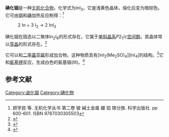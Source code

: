 {{Chembox
| Name = 
| NameEn = indium(III) iodide
| ImageFile = InI3.png
|  ImageSize = 
|  ImageAlt = 
| IUPACName = 
| IUPACNameZh = 
| OtherNames = 三碘化铟<br>碘化铟(III)
| Section1 = {{Chembox Identifiers
|   CASNo = 13510-35-5
|   CASNo_Ref = {{cascite}}
|   PubChem = 
|   SMILES =  }}
| Section2 = {{Chembox Properties
|   Formula = InI<sub>3</sub>
|   MolarMass = 495.53
|   Appearance = 浅黄色晶体
|   Density = 4.68 g·cm<sup>−3</sup>
|   MeltingPt = {{Convert|220|C|K}}
|   BoilingPt = 
|   Solubility = 92.9 g（22 °C）<ref>Georg Brauer (Hrsg.), unter Mitarbeit von Marianne Baudler u. a.: Handbuch der Präparativen Anorganischen Chemie. 3., umgearbeitete Auflage. Band I, Ferdinand Enke, Stuttgart 1975, pp. 869. ISBN 3-432-02328-6.</ref>}}
| Section3 = {{Chembox Hazards
|   MainHazards = 
|   FlashPt = 
|   Autoignition =  }}
}}
'''碘化铟'''是一种[[无机化合物|无机化合物]]，化学式为InI<sub>3</sub>，它是浅黄色晶体，熔化后变为暗棕色。它可由[[铟|铟]]和[[碘|碘]]加热反应制得：<ref>顾学民 等. 无机化学丛书 第二卷 铍 碱土金属 硼 铝 镓分族. 科学出版社. pp 600-601. ISBN 9787030305503</ref>
: 2 In + 3 I<sub>2</sub> → 2 InI<sub>3</sub>
碘化铟在固态以二聚体In<sub>2</sub>I<sub>6</sub>的形式存在，它属于[[单斜晶系|单斜晶系]]''P''2<sub>1</sub>/''c''[[空间群|空间群]]。其晶体常以[[孪晶|孪晶]]的形式存在。<ref>{{cite journal|journal=Inorganic Chemistry|volume=3|issue=1|language=en|issn=0020-1669|date=1964-01|pages=63–67|doi=10.1021/ic50011a013|url=https://pubs.acs.org/doi/abs/10.1021/ic50011a013|title=Crystal and Molecular Structure of Indium(III) Iodide (In 2 I 6 )|accessdate=2020-12-04|author=J. D. Forrester, Allan Zalkin, David H. Templeton}}</ref>

它可以和[[二甲基亚砜|二甲基亚砜]]形成加合物，这种物质具有[InI<sub>2</sub>(Me<sub>2</sub>SO)<sub>4</sub>][InI<sub>4</sub>]的结构。<ref>{{cite journal|journal=J. Chem. Soc. D|volume=0|issue=18|language=en|issn=0577-6171|date=1970|pages=1182–1183|doi=10.1039/C29700001182|url=http://xlink.rsc.org/?DOI=C29700001182|title=The X-ray crystal structure of the indium( III ) iodide–bis(dimethyl sulphoxide) adduct|accessdate=2020-12-04|author=F. W. B. Einstein, D. G. Tuck}}</ref>它和[[氨基钾|氨基钾]]反应，生成白色的氨基铟(III)。<ref>{{cite journal|journal=Inorganic Chemistry|volume=33|issue=2|language=en|issn=0020-1669|date=1994-01|pages=282–286|doi=10.1021/ic00080a016|url=https://pubs.acs.org/doi/abs/10.1021/ic00080a016|title=Indium(III) amides and nitrides|accessdate=2020-12-04|author=Andrew P. Purdy}}</ref>
==参考文献==
{{reflist}}

{{铟化合物}}
{{碘化物}}

{{无机化合物小作品}}

[[Category:卤化铟|Category:卤化铟]]
[[Category:碘化物|Category:碘化物]]